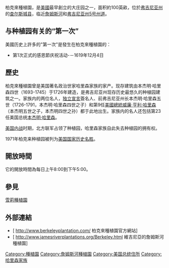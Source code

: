 柏克來種植園，是[[美國|美國]]最早創立的大庄园之一，面积約100英畝，位於[[弗吉尼亚州|弗吉尼亚州]]的[[查爾斯城縣_(維吉尼亞州)|查尔斯城县]]，临近[[詹姆斯河|詹姆斯河]]和[[維吉尼亞州5號公路|弗吉尼亚州5号州道]]。

== 与种植园有关的“第一次” ==

美國历史上許多的"第一次"是發生在柏克來種植園的：

* 第1次正式的感恩節庆祝活动-－1619年12月4日

== 歷史 ==

柏克來種植園曾是美国著名政治世家哈里森家族的家产。现存建筑由本杰明·哈里森四世（1693-1745）于1726年建造，是弗吉尼亚州现存历史最悠久的种植园建筑之一。家族内的两位名人，[[独立宣言|独立宣言]]簽名人、前弗吉尼亚州长本杰明·哈里森五世（1726-1791，本杰明·哈里森四世之子）和第9任[[美國總統|美國總統]][[威廉·亨利·哈里森|威廉·亨利·哈里森]]（本杰明五世之子，本杰明四世之孙）都于此地出生。家族内的名人还包括第23任美国总统[[本杰明·哈里森|本杰明‧哈里森]]。

[[美国内战|美国内战]]时期，北方联军占领了种植园，哈里森家族自此失去种植园的拥有权。

1971年柏克来种植园被列为[[美国国家历史名胜|美国国家历史名胜]]。

== 開放時間 ==

它的開放時間為每日上午8:00到下午5:00。


== 參見 ==

[[雪莉種植園|雪莉種植園]]

== 外部連結==
* [ http://www.berkeleyplantation.com/ {{Wayback|url=http://www.berkeleyplantation.com/ |date=20210309135917 }} 柏克來種植園官方網站]
* [ http://www.jamesriverplantations.org/Berkeley.html {{Wayback|url=http://www.jamesriverplantations.org/Berkeley.html |date=20201214071057 }} 維吉尼亞的詹姆斯河種植園]

[[Category:種植園|Category:種植園]]

[[Category:詹姆斯河種植園|Category:詹姆斯河種植園]]
[[Category:美国总统住所|Category:美国总统住所]]
[[Category:哈里森家族|Category:哈里森家族]]